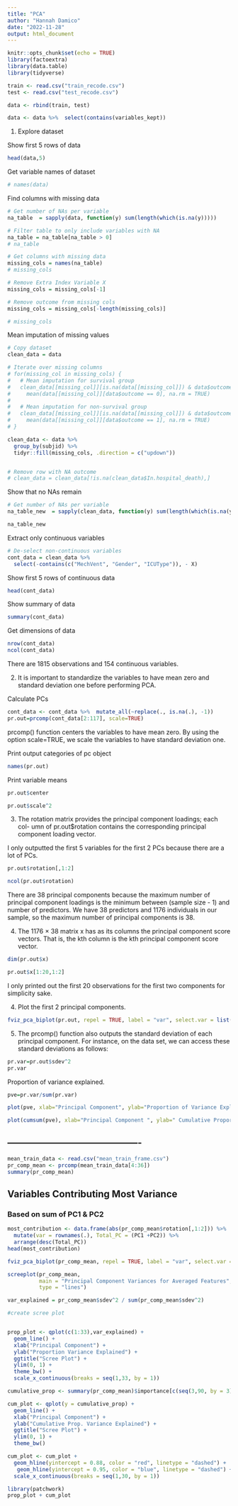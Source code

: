 ```yaml
---
title: "PCA"
author: "Hannah Damico"
date: "2022-11-28"
output: html_document
---
```


```r
knitr::opts_chunk$set(echo = TRUE)
library(factoextra)
library(data.table)
library(tidyverse)
```


```r
train <- read.csv("train_recode.csv")
test <- read.csv("test_recode.csv")

data <- rbind(train, test)
```

```r

data <- data %>%  select(contains(variables_kept))
```


1. Explore dataset

Show first 5 rows of data
```r
head(data,5)
```

Get variable names of dataset
```r
# names(data)
```

Find columns with missing data
```r
# Get number of NAs per variable
na_table  = sapply(data, function(y) sum(length(which(is.na(y)))))

# Filter table to only include variables with NA
na_table = na_table[na_table > 0]
# na_table

# Get columns with missing data
missing_cols = names(na_table)
# missing_cols

# Remove Extra Index Variable X
missing_cols = missing_cols[-1]

# Remove outcome from missing cols
missing_cols = missing_cols[-length(missing_cols)]

# missing_cols
```

Mean imputation of missing values
```r
# Copy dataset
clean_data = data

# Iterate over missing columns
# for(missing_col in missing_cols) {
#   # Mean imputation for survival group
#   clean_data[[missing_col]][is.na(data[[missing_col]]) & data$outcome == 0] =
#     mean(data[[missing_col]][data$outcome == 0], na.rm = TRUE)
#   
#   # Mean imputation for non-survival group
#   clean_data[[missing_col]][is.na(data[[missing_col]]) & data$outcome == 1] =
#     mean(data[[missing_col]][data$outcome == 1], na.rm = TRUE)
# }

clean_data <- data %>% 
  group_by(subjid) %>% 
  tidyr::fill(missing_cols, .direction = c("updown"))


# Remove row with NA outcome
# clean_data = clean_data[!is.na(clean_data$In.hospital_death),]
```

Show that no NAs remain
```r
# Get number of NAs per variable
na_table_new  = sapply(clean_data, function(y) sum(length(which(is.na(y)))))

na_table_new
```

Extract only continuous variables
```r
# De-select non-continuous variables
cont_data = clean_data %>% 
  select(-contains(c("MechVent", "Gender", "ICUType")), - X)
```

Show first 5 rows of continuous data
```r
head(cont_data)
```
Show summary of data
```r
summary(cont_data)
```
Get dimensions of data
```r
nrow(cont_data)
ncol(cont_data)
```
There are 1815 observations and 154 continuous variables.

2. It is important to standardize the variables to have mean zero and standard deviation one before performing PCA.

Calculate PCs
```r
cont_data <- cont_data %>%  mutate_all(~replace(., is.na(.), -1))
pr.out=prcomp(cont_data[2:117], scale=TRUE)
```

prcomp() function centers the variables to have mean zero. By using the option scale=TRUE, we scale the variables to have standard deviation one. 

Print output categories of pc object
```r
names(pr.out)
```
Print variable means
```r
pr.out$center

```

```r
pr.out$scale^2
```

3. The rotation matrix provides the principal component loadings; each col- umn of pr.out$rotation contains the corresponding principal component loading vector.

I only outputted the first 5 variables for the first 2 PCs because there are a lot of PCs.

```r
pr.out$rotation[,1:2]
```

```r
ncol(pr.out$rotation)
```
There are 38 principal components because the maximum number of principal component loadings is the minimum between (sample size - 1) and number of predictors. We have 38 predictors and 1176 individuals in our sample, so the maximum number of principal components is 38.

4. The 1176 × 38 matrix x has as its columns the principal component score vectors. That is, the kth column is the kth principal component score vector.

```r
dim(pr.out$x)
```

```r
pr.out$x[1:20,1:2]
```
I only printed out the first 20 observations for the first two components for simplicity sake.

4. Plot the first 2 principal components.

```r
fviz_pca_biplot(pr.out, repel = TRUE, label = "var", select.var = list(contrib = 4), arrowsize = 0.75, alpha.ind = 0.1, col.var = "blue",title = "PCA Biplot with top 4 contributing variables")
```

5. The prcomp() function also outputs the standard deviation of each principal component. For instance, on the data set, we can access these standard deviations as follows:

```r
pr.var=pr.out$sdev^2
pr.var
```

Proportion of variance explained.

```r
pve=pr.var/sum(pr.var)
```


```r
plot(pve, xlab="Principal Component", ylab="Proportion of Variance Explained ", ylim=c(0,1),type='b')
```

```r
plot(cumsum(pve), xlab="Principal Component ", ylab=" Cumulative Proportion of Variance Explained ", ylim=c(0,1), type='b')
```


## -------------------------------------------



```r
mean_train_data <- read.csv("mean_train_frame.csv")
pr_comp_mean <- prcomp(mean_train_data[4:36])
summary(pr_comp_mean)
```

## Variables Contributing Most Variance
### Based on sum of PC1 & PC2

```r
most_contribution <- data.frame(abs(pr_comp_mean$rotation[,1:2])) %>% 
  mutate(var = rownames(.), Total_PC = (PC1 +PC2)) %>% 
  arrange(desc(Total_PC))
head(most_contribution)
```


```r
fviz_pca_biplot(pr_comp_mean, repel = TRUE, label = "var", select.var = list(contrib = 4), arrowsize = 0.75, alpha.ind = 0.1, col.var = "blue",title = "PCA Biplot with top 4 contributing variables")
```


```r
screeplot(pr_comp_mean,
          main = "Principal Component Variances for Averaged Features",
          type = "lines")
```



```r
var_explained = pr_comp_mean$sdev^2 / sum(pr_comp_mean$sdev^2)

#create scree plot


prop_plot <- qplot(c(1:33),var_explained) +
  geom_line() +
  xlab("Principal Component") +
  ylab("Proportion Variance Explained") +
  ggtitle("Scree Plot") +
  ylim(0, 1) +
  theme_bw() + 
  scale_x_continuous(breaks = seq(1,33, by = 1))

cumulative_prop <- summary(pr_comp_mean)$importance[c(seq(3,90, by = 3))]

cum_plot <- qplot(y = cumulative_prop) +
  geom_line() +
  xlab("Principal Component") +
  ylab("Cumulative Prop. Variance Explained") +
  ggtitle("Scree Plot") +
  ylim(0, 1) +
  theme_bw()

cum_plot <- cum_plot + 
  geom_hline(yintercept = 0.88, color = "red", linetype = "dashed") +
   geom_hline(yintercept = 0.95, color = "blue", linetype = "dashed") +
  scale_x_continuous(breaks = seq(1,30, by = 1))
```


```r
library(patchwork)
prop_plot + cum_plot
```

